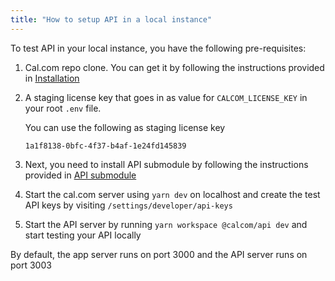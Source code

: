```yaml
---
title: "How to setup API in a local instance"
---
```


To test API in your local instance, you have the following pre-requisites:

1. Cal.com repo clone. You can get it by following the instructions provided in [Installation](/developing-with-cal.com/local-development)
2. A staging license key that goes in as value for `CALCOM_LICENSE_KEY` in your root `.env` file.
    
    You can use the following as staging license key
    ```
    1a1f8138-0bfc-4f37-b4af-1e24fd145839
    ```
    
3. Next, you need to install API submodule by following the instructions provided in [API submodule](/developing-with-cal.com/local-development#api)
4. Start the cal.com server using `yarn dev` on localhost and create the test API keys by visiting `/settings/developer/api-keys`
5. Start the API server by running `yarn workspace @calcom/api dev` and start testing your API locally

<Info>By default, the app server runs on port 3000 and the API server runs on port 3003</Info>